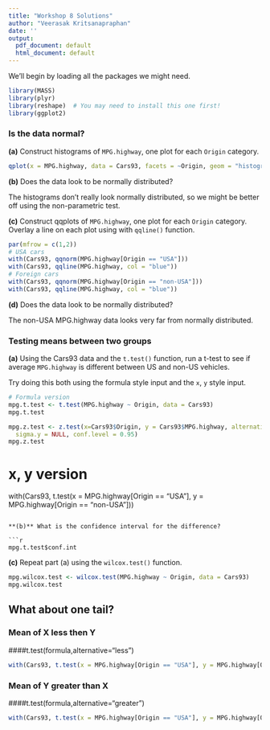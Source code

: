 ```yaml
---
title: "Workshop 8 Solutions"
author: "Veerasak Kritsanapraphan"
date: ''
output:
  pdf_document: default
  html_document: default
---
```


We'll begin by loading all the packages we might need.
```r
library(MASS)
library(plyr)
library(reshape)  # You may need to install this one first!
library(ggplot2)
```

### Is the data normal?

**(a)** Construct histograms of `MPG.highway`, one plot for each `Origin` category.

```r
qplot(x = MPG.highway, data = Cars93, facets = ~Origin, geom = "histogram", fill = Origin, binwidth = 2)
```

**(b)** Does the data look to be normally distributed?

The histograms don't really look normally distributed, so we might be better off using the non-parametric test.

**(c)** Construct qqplots of `MPG.highway`, one plot for each `Origin` category.  Overlay a line on each plot using with `qqline()` function.

```r
par(mfrow = c(1,2))
# USA cars
with(Cars93, qqnorm(MPG.highway[Origin == "USA"]))
with(Cars93, qqline(MPG.highway, col = "blue"))
# Foreign cars
with(Cars93, qqnorm(MPG.highway[Origin == "non-USA"]))
with(Cars93, qqline(MPG.highway, col = "blue"))
```

**(d)** Does the data look to be normally distributed?

The non-USA MPG.highway data looks very far from normally distributed.


### Testing means between two groups

**(a)** Using the Cars93 data and the `t.test()` function, run a t-test to see if average `MPG.highway` is different between US and non-US vehicles.

Try doing this both using the formula style input and the `x`, `y` style input.

```r
# Formula version
mpg.t.test <- t.test(MPG.highway ~ Origin, data = Cars93)
mpg.t.test
```

```r
mpg.z.test <- z.test(x=Cars93$Origin, y = Cars93$MPG.highway, alternative = "two.sided", mu = 0, sigma.x = NULL,
  sigma.y = NULL, conf.level = 0.95)
mpg.z.test
```

# x, y version
with(Cars93, t.test(x = MPG.highway[Origin == "USA"], y = MPG.highway[Origin == "non-USA"]))
```

**(b)** What is the confidence interval for the difference?

```r
mpg.t.test$conf.int
```

**(c)** Repeat part (a) using the `wilcox.test()` function.

```r
mpg.wilcox.test <- wilcox.test(MPG.highway ~ Origin, data = Cars93)
mpg.wilcox.test
```

## What about one tail?

### Mean of X less then Y
####t.test(formula,alternative="less")

```r
with(Cars93, t.test(x = MPG.highway[Origin == "USA"], y = MPG.highway[Origin =="non-USA"], alternative="less")) 
```


### Mean of Y greater than X
####t.test(formula,alternative="greater")
```r
with(Cars93, t.test(x = MPG.highway[Origin == "USA"], y = MPG.highway[Origin =="non-USA"], alternative="greater")) 
```

